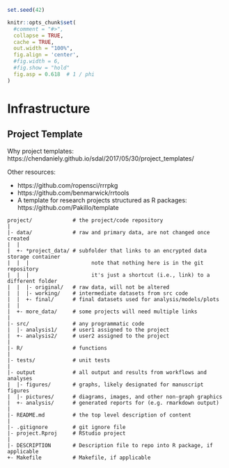 ```r
set.seed(42)

knitr::opts_chunk$set(
  #comment = "#>",
  collapse = TRUE,
  cache = TRUE,
  out.width = "100%",
  fig.align = 'center',
  #fig.width = 6,
  #fig.show = "hold"
  fig.asp = 0.618  # 1 / phi
)
```
# Infrastructure

## Project Template

Why project templates: https://chendaniely.github.io/sdal/2017/05/30/project_templates/

Other resources:

- https://github.com/ropensci/rrrpkg
- https://github.com/benmarwick/rrtools
- A template for research projects structured as R packages: https://github.com/Pakillo/template

```
project/             # the project/code repository
|
|- data/             # raw and primary data, are not changed once created
|  |
|  +- *project_data/ # subfolder that links to an encrypted data storage container
|  |  |                    note that nothing here is in the git repository
|  |  |                    it's just a shortcut (i.e., link) to a different folder
|  |  |- original/   # raw data, will not be altered
|  |  |- working/    # intermediate datasets from src code
|  |  +- final/      # final datasets used for analysis/models/plots
|  |
|  +- more_data/     # some projects will need multiple links
|
|- src/              # any programmatic code
|  |- analysis1/     # user1 assigned to the project
|  +- analysis2/     # user2 assigned to the project
|
|- R/                # functions
|
|- tests/            # unit tests
|
|- output            # all output and results from workflows and analyses
|  |- figures/       # graphs, likely designated for manuscript figures
|  |- pictures/      # diagrams, images, and other non-graph graphics
|  +- analysis/      # generated reports for (e.g. rmarkdown output)
|
|- README.md         # the top level description of content
|
|- .gitignore        # git ignore file
|- project.Rproj     # RStudio project
|
|- DESCRIPTION       # Description file to repo into R package, if applicable
+- Makefile          # Makefile, if applicable
```
